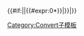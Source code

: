 {{#if:{{{2|}}}|{{Convert/numdisp/frac|{{{1}}}|{{#expr:{{{1}}}*0}}|{{#expr:0*{{{1}}}}}|{{{2}}}}}|{{formatnum:{{{1}}}}}}}<noinclude>[[Category:Convert子模板]]</noinclude>